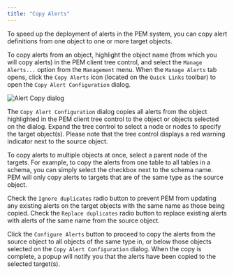 ```yaml
---
title: "Copy Alerts"
---
```


<div id="pem_alert_copy" class="registered_link"></div>

To speed up the deployment of alerts in the PEM system, you can copy alert definitions from one object to one or more target objects.

To copy alerts from an object, highlight the object name (from which you will copy alerts) in the PEM client tree control, and select the `Manage Alerts...` option from the `Management` menu. When the `Manage Alerts` tab opens, click the `Copy Alerts` icon (located on the `Quick Links` toolbar) to open the `Copy Alert Configuration` dialog.

![Alert Copy dialog](../../images/alert_copy.png)

The `Copy Alert Configuration` dialog copies all alerts from the object highlighted in the PEM client tree control to the object or objects selected on the dialog. Expand the tree control to select a node or nodes to specify the target object(s). Please note that the tree control displays a red warning indicator next to the source object.

To copy alerts to multiple objects at once, select a parent node of the targets. For example, to copy the alerts from one table to all tables in a schema, you can simply select the checkbox next to the schema name. PEM will only copy alerts to targets that are of the same type as the source object.

Check the `Ignore duplicates` radio button to prevent PEM from updating any existing alerts on the target objects with the same name as those being copied. Check the `Replace duplicates` radio button to replace existing alerts with alerts of the same name from the source object.

Click the `Configure Alerts` button to proceed to copy the alerts from the source object to all objects of the same type in, or below those objects selected on the `Copy Alert Configuration` dialog. When the copy is complete, a popup will notify you that the alerts have been copied to the selected target(s).
